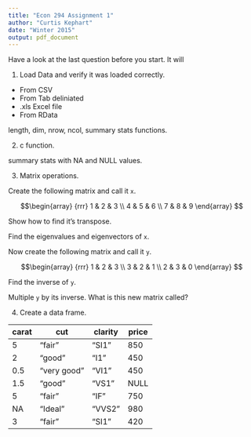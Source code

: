 ```yaml
---
title: "Econ 294 Assignment 1"
author: "Curtis Kephart"
date: "Winter 2015"
output: pdf_document
---
```


Have a look at the last question before you start. It will 


1. Load Data and verify it was loaded correctly. 
  + From CSV
  + From Tab deliniated
  + .xls Excel file
  + From RData

length, dim, nrow, ncol, summary stats functions. 

2. c function.

summary stats with NA and NULL values. 

3. Matrix operations. 

Create the following matrix and call it `x`. 

$$\begin{array}
{rrr}
1 & 2 & 3 \\
4 & 5 & 6 \\
7 & 8 & 9
\end{array}
$$

Show how to find it's transpose. 

Find the eigenvalues and eigenvectors of `x`. 

Now create the following matrix and call it `y`.

$$\begin{array}
{rrr}
1 & 2 & 3 \\
3 & 2 & 1 \\
2 & 3 & 0
\end{array}
$$

Find the inverse of `y`. 

Multiple `y` by its inverse. What is this new matrix called? 

4. Create a data frame.

carat | cut         | clarity | price
----- | ------      | ------- | -----
5     | "fair"      | "SI1"   | 850
2     | "good"      | "I1"    | 450
0.5   | "very good" | "VI1"   | 450
1.5   | "good"      | "VS1"   | NULL
5     | "fair"      | "IF"    | 750
NA    | "Ideal"     | "VVS2"  | 980
3     | "fair"      | "SI1"   | 420




